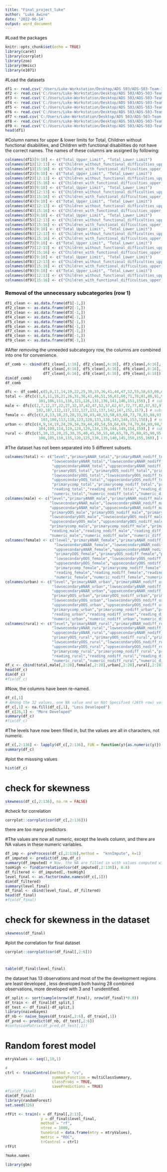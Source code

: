 ---
title: "Final_project_luke"
author: "Luke Awino"
date: '2022-06-14'
output: word_document
---
#Load the packages
```{r setup, include=FALSE}
knitr::opts_chunk$set(echo = TRUE)
library(caret)
library(corrplot)
library(zoo)
library(Hmisc)
library(e1071)
```
#Load the datasets
```{r}
df1 <- read.csv('/Users/Luke-Workstation/Desktop/ADS 503/ADS-503-Team-3/clean title/anar_primary.csv')
df2 <- read.csv('C:/Users/Luke-Workstation/Desktop/ADS 503/ADS-503-Team-3/clean title/anar_lower_secondary.csv')
df3 <- read.csv('C:/Users/Luke-Workstation/Desktop/ADS 503/ADS-503-Team-3/clean title/anar_upper_secondary.csv')
df4 <- read.csv('C:/Users/Luke-Workstation/Desktop/ADS 503/ADS-503-Team-3/clean title/oos_primary.csv')
df5 <- read.csv('C:/Users/Luke-Workstation/Desktop/ADS 503/ADS-503-Team-3/clean title/oos_lower_secondary.csv')
df6 <- read.csv('C:/Users/Luke-Workstation/Desktop/ADS 503/ADS-503-Team-3/clean title/oos_upper_secondary.csv')
df7 <-read.csv('C:/Users/Luke-Workstation/Desktop/ADS 503/ADS-503-Team-3/clean title/completion_primary.csv')
df8 <- read.csv('C:/Users/Luke-Workstation/Desktop/ADS 503/ADS-503-Team-3/clean title/foundational_reading.csv')
df9 <- read.csv('C:/Users/Luke-Workstation/Desktop/ADS 503/ADS-503-Team-3/clean title/foundational_numeracy.csv')
head(df1)
```
#Column names for upper & lower limits for Total, Children without functional disabilities, and Children with functional disabilities
do not have the correct names. The names of these columns are assigned by following:
```{r}
colnames(df1)[9:10] <- c("Total_Upper_Limit", "Total_Lower_Limit")
colnames(df1)[12:13] <- c("Children_without_functional_difficulties_upper_limit", "Children_without_functional_difficulties_lower_limit")
colnames(df1)[15:16] <- c("Children_with_functional_difficulties_upper_limit", "Children_with_functional_difficulties_lower_limit")
colnames(df2)[9:10] <- c("Total_Upper_Limit", "Total_Lower_Limit")
colnames(df2)[12:13] <- c("Children_without_functional_difficulties_upper_limit", "Children_without_functional_difficulties_lower_limit")
colnames(df2)[15:16] <- c("Children_with_functional_difficulties_upper_limit", "Children_with_functional_difficulties_lower_limit")
colnames(df3)[9:10] <- c("Total_Upper_Limit", "Total_Lower_Limit")
colnames(df3)[12:13] <- c("Children_without_functional_difficulties_upper_limit", "Children_without_functional_difficulties_lower_limit")
colnames(df3)[15:16] <- c("Children_with_functional_difficulties_upper_limit", "Children_with_functional_difficulties_lower_limit")
colnames(df4)[9:10] <- c("Total_Upper_Limit", "Total_Lower_Limit")
colnames(df4)[12:13] <- c("Children_without_functional_difficulties_upper_limit", "Children_without_functional_difficulties_lower_limit")
colnames(df4)[15:16] <- c("Children_with_functional_difficulties_upper_limit", "Children_with_functional_difficulties_lower_limit")
colnames(df5)[9:10] <- c("Total_Upper_Limit", "Total_Lower_Limit")
colnames(df5)[12:13] <- c("Children_without_functional_difficulties_upper_limit", "Children_without_functional_difficulties_lower_limit")
colnames(df5)[15:16] <- c("Children_with_functional_difficulties_upper_limit", "Children_with_functional_difficulties_lower_limit")
colnames(df6)[9:10] <- c("Total_Upper_Limit", "Total_Lower_Limit")
colnames(df6)[12:13] <- c("Children_without_functional_difficulties_upper_limit", "Children_without_functional_difficulties_lower_limit")
colnames(df6)[15:16] <- c("Children_with_functional_difficulties_upper_limit", "Children_with_functional_difficulties_lower_limit")
colnames(df7)[9:10] <- c("Total_Upper_Limit", "Total_Lower_Limit")
colnames(df7)[12:13] <- c("Children_without_functional_difficulties_upper_limit", "Children_without_functional_difficulties_lower_limit")
colnames(df7)[15:16] <- c("Children_with_functional_difficulties_upper_limit", "Children_with_functional_difficulties_lower_limit")
colnames(df8)[9:10] <- c("Total_Upper_Limit", "Total_Lower_Limit")
colnames(df8)[12:13] <- c("Children_without_functional_difficulties_upper_limit", "Children_without_functional_difficulties_lower_limit")
colnames(df8)[15:16] <- c("Children_with_functional_difficulties_upper_limit", "Children_with_functional_difficulties_lower_limit")
colnames(df9)[9:10] <- c("Total_Upper_Limit", "Total_Lower_Limit")
colnames(df9)[12:13] <- c("Children_without_functional_difficulties_upper_limit", "Children_without_functional_difficulties_lower_limit")
colnames(df9)[15:16] <- c("Children_with_functional_difficulties_upper_limit", "Children_with_functional_difficulties_lower_limit")
```
### Removal of the unnecessary subcategories (row 1)
```{r}
df1_clean <- as.data.frame(df1[-1,])
df2_clean <- as.data.frame(df2[-1,])
df3_clean <- as.data.frame(df3[-1,])
df4_clean <- as.data.frame(df4[-1,])
df5_clean <- as.data.frame(df5[-1,])
df6_clean <- as.data.frame(df6[-1,])
df7_clean <- as.data.frame(df7[-1,])
df8_clean <- as.data.frame(df8[-1,])
df9_clean <- as.data.frame(df9[-1,])
```
#After removing the unneeded subcategory row, the columns are combined into one for convenience.
```{r}
df_comb <- cbind(df1_clean[,1:16], df2_clean[,6:16], df3_clean[,6:16],
                 df4_clean[,6:16], df5_clean[,6:16], df6_clean[,6:16],
                 df7_clean[,6:16], df8_clean[,6:16], df9_clean[,6:18])
dim(df_comb)
df_comb
```


```{r}
dfc <- df_comb[,c(5,8,11,14,19,22,25,30,33,36,41,44,47,52,55,58,63,66,69,74,77,80,85,88,91,96,99,102)] # Excluding explanatory and limit values
total <- dfc[c(1,6,11,16,21,26,31,36,41,46,51,56,61,66,71,76,81,86,91,96,
               101,106,111,116,121,126,131,136,141,146,151,156),] # subsetting total values
male <- dfc[c(2,7,12,17,22,27,32,37,42,47,52,57,62,67,72,77,82,87,92,97,
              102,107,112,117,122,127,132,137,142,147,152,157),] # subsetting male values
female <- dfc[c(3,8,13,18,23,28,33,38,43,48,53,58,63,68,73,78,83,88,93,98,
                103,108,113,118,123,128,133,138,143,148,153,158),] # subsetting female values
urban <- dfc[c(4,9,14,19,24,29,34,39,44,49,54,59,64,69,74,79,84,89,94,99,
               104,109,114,119,124,129,134,139,144,149,154,159),] # subsetting urban values
rural <- dfc[c(5,10,15,20,25,30,35,40,45,50,55,60,65,70,75,80,85,90,95,
               100,105,110,115,120,125,130,135,140,145,150,155,160),] # subsetting rural values
```

#The dataset has not been separated into 5 different subsets.

```{r}
colnames(total) <- c("level","primaryANAR_total","primaryANAR_nodiff_total","primaryANAR_diff_total",
                     "lowsecondaryANAR_total","lowsecondaryANAR_nodiff_total","lowsecondaryANAR_diff_total",
                     "uppsecondaryANAR_total","uppsecondaryANAR_nodiff_total","uppsecondaryANAR_diff_total",
                     "primaryOOS_total","primaryOOS_nodiff_total","primaryOOS_diff_total",
                     "lowsecondaryOOS_total","lowsecondaryOOS_nodiff_total","lowsecondaryOOS_diff_total",
                     "uppsecondaryOOS_total","uppsecondaryOOS_nodiff_total","uppsecondaryOOS_diff_total",
                     "primarycomp_total","primarycomp_nodiff_total","primarycomp_diff_total",
                     "reading_total","reading_nodiff_total","reading_diff_total",
                     "numeric_total","numeric_nodiff_total","numeric_diff_total")
colnames(male) <- c("level","primaryANAR_male","primaryANAR_nodiff_male","primaryANAR_diff_male",
                    "lowsecondaryANAR_male","lowsecondaryANAR_nodiff_male","lowsecondaryANAR_diff_male",
                    "uppsecondaryANAR_male","uppsecondaryANAR_nodiff_male","uppsecondaryANAR_diff_male",
                    "primaryOOS_male","primaryOOS_nodiff_male","primaryOOS_diff_male",
                    "lowsecondaryOOS_male","lowsecondaryOOS_nodiff_male","lowsecondaryOOS_diff_male",
                    "uppsecondaryOOS_male","uppsecondaryOOS_nodiff_male","uppsecondaryOOS_diff_male",
                    "primarycomp_male","primarycomp_nodiff_male","primarycomp_diff_male",
                    "reading_male","reading_nodiff_male","reading_diff_male",
                    "numeric_male","numeric_nodiff_male","numeric_diff_male")
colnames(female) <- c("level","primaryANAR_female","primaryANAR_nodiff_female","primaryANAR_diff_female",
                      "lowsecondaryANAR_female","lowsecondaryANAR_nodiff_female","lowsecondaryANAR_diff_female",
                      "uppsecondaryANAR_female","uppsecondaryANAR_nodiff_female","uppsecondaryANAR_diff_female",
                      "primaryOOS_female","primaryOOS_nodiff_female","primaryOOS_diff_female",
                      "lowsecondaryOOS_female","lowsecondaryOOS_nodiff_female","lowsecondaryOOS_diff_female",
                      "uppsecondaryOOS_female","uppsecondaryOOS_nodiff_female","uppsecondaryOOS_diff_female",
                      "primarycomp_female","primarycomp_nodiff_female","primarycomp_diff_female",
                      "reading_female","reading_nodiff_female","reading_diff_female",
                      "numeric_female","numeric_nodiff_female","numeric_diff_female")
colnames(urban) <- c("level","primaryANAR_urban","primaryANAR_nodiff_urban","primaryANAR_diff_urban",
                     "lowsecondaryANAR_urban","lowsecondaryANAR_nodiff_urban","lowsecondaryANAR_diff_urban",
                     "uppsecondaryANAR_urban","uppsecondaryANAR_nodiff_urban","uppsecondaryANAR_diff_urban",
                     "primaryOOS_urban","primaryOOS_nodiff_urban","primaryOOS_diff_urban",
                     "lowsecondaryOOS_urban","lowsecondaryOOS_nodiff_urban","lowsecondaryOOS_diff_urban",
                     "uppsecondaryOOS_urban","uppsecondaryOOS_nodiff_urban","uppsecondaryOOS_diff_urban",
                     "primarycomp_urban","primarycomp_nodiff_urban","primarycomp_diff_urban",
                     "reading_urban","reading_nodiff_urban","reading_diff_urban",
                     "numeric_urban","numeric_nodiff_urban","numeric_diff_urban")
colnames(rural) <- c("level","primaryANAR_rural","primaryANAR_nodiff_rural","primaryANAR_diff_rural",
                     "lowsecondaryANAR_rural","lowsecondaryANAR_nodiff_rural","lowsecondaryANAR_diff_rural",
                     "uppsecondaryANAR_rural","uppsecondaryANAR_nodiff_rural","uppsecondaryANAR_diff_rural",
                     "primaryOOS_rural","primaryOOS_nodiff_rural","primaryOOS_diff_rural",
                     "lowsecondaryOOS_rural","lowsecondaryOOS_nodiff_rural","lowsecondaryOOS_diff_rural",
                     "uppsecondaryOOS_rural","uppsecondaryOOS_nodiff_rural","uppsecondaryOOS_diff_rural",
                     "primarycomp_rural","primarycomp_nodiff_rural","primarycomp_diff_rural",
                     "reading_rural","reading_nodiff_rural","reading_diff_rural",
                     "numeric_rural","numeric_nodiff_rural","numeric_diff_rural")
df_c <- cbind(total,male[,2:28],female[,2:28],urban[,2:28],rural[,2:28])
head(df_c)
dim(df_c)
#fix(df_c)
```
#Now, the columns have been re-named.
```{r filling in NA and Not Specified values in level column}
df_c[,1]
# Among the 32 values, one NA value and on Not Specified (26th row) value were noted.
df_c[,1] <- na.fill(df_c[,1], "Less Developed")
df_c[26,1] <- "More Developed"
summary(df_c)
#fix(df_c)
```
#The levels have now been filled in, but the values are all in characters, not numeric.
```{r changing the numeric values to appropriate dataset}
df_c[,2:136] <- lapply(df_c[,2:136], FUN = function(y){as.numeric(y)})
summary(df_c)
```
#plot the misssing values

```{r}
hist(df_c)

```


# check for skewness
```{r}
skewness(df_c[,2:136], na.rm = FALSE)
```
#check for correlation
```{r}
corrplot::corrplot(cor(df_c[,2:136]))
```
there are too many predictors 

#The values are now all numeric, except the levels column, and there are NA values in these numeric variables.
```{r filling in NA numeric values & excluding highly correlated variables - Pre-processing}

df_imp <- preProcess(df_c[,2:136],method =  "knnImpute", k=1)
df_imputed <- predict(df_imp,df_c)
summary(df_imputed) # Now, the NA are filled in with values computed with KNN.
tooHigh <- findCorrelation(cor(df_imputed[,2:136]), 0.8)
df_filtered <- df_imputed[,-tooHigh]
level_final <- as.factor(make.names(df_c[,1]))
dim(df_filtered)
summary(level_final)
df_final <- cbind(level_final, df_filtered)
head(df_final)
#fix(df_final)
```
# check for skewness in the dataset
```{r}
skewness(df_final)
```
#plot the correlation for final dataset

```{r}
corrplot::corrplot(cor(df_final[,2:6]))
```
#
```{r}
table(df_final$level_final)
```
the dataset has 13 observations and most of the the development regions are least developed , less developed both having 28 combined observations, more developed with 3 and 1 unidentified.

```{r data split & Naive Bayes model}
df_split <- sort(sample(nrow(df_final), nrow(df_final)*0.8))
df_train <- df_final[df_split,]
df_test <- df_final[-df_split,]
library(naivebayes)
df_nb <- naive_bayes(df_train[,2:6], df_train[,1])
df_pred <- predict(df_nb, df_test[,2:6])
#confusionMatrix(df_pred,df_test[,1])
```

# Random forest model
```{r}
mtryValues <- seq(1,10,1)

#
ctrl <- trainControl(method = "cv",
                     summaryFunction = multiClassSummary,
                     classProbs = TRUE,
                     savePredictions = TRUE)
#fix(df_final)
dim(df_final)
library(randomForest)
set.seed(326) 

rfFit <- train(x = df_final[,2:13], 
                y = df_final$level_final,
                method = "rf",
                ntree = 1000,
                tuneGrid = data.frame(mtry = mtryValues),
                metric = "ROC",
                trControl = ctrl)
rfFit

?make.names 
```



```{r}
library(gbm)

```

